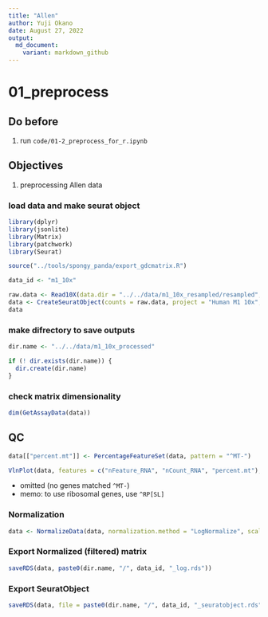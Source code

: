 ```yaml
---
title: "Allen"
author: Yuji Okano
date: August 27, 2022
output:
  md_document:
    variant: markdown_github
---
```


# 01_preprocess
## Do before
1. run `code/01-2_preprocess_for_r.ipynb`

## Objectives
1. preprocessing Allen data

### load data and make seurat object

```r
library(dplyr)
library(jsonlite)
library(Matrix)
library(patchwork)
library(Seurat)

source("../tools/spongy_panda/export_gdcmatrix.R")

data_id <- "m1_10x"

raw.data <- Read10X(data.dir = "../../data/m1_10x_resampled/resampled", gene.column = 1)
data <- CreateSeuratObject(counts = raw.data, project = "Human M1 10x", min.cells = 3, min.features = 200)
data
```

### make difrectory to save outputs
```r
dir.name <- "../../data/m1_10x_processed"

if (! dir.exists(dir.name)) {
  dir.create(dir.name)
}
```

### check matrix dimensionality
```r
dim(GetAssayData(data))
```

## QC
```r
data[["percent.mt"]] <- PercentageFeatureSet(data, pattern = "^MT-")
```

```r
VlnPlot(data, features = c("nFeature_RNA", "nCount_RNA", "percent.mt"), ncol = 3)
```

- omitted (no genes matched `^MT-`)
- memo: to use ribosomal genes, use `^RP[SL]`

### Normalization
```r
data <- NormalizeData(data, normalization.method = "LogNormalize", scale.factor = 10000)
```

### Export Normalized (filtered) matrix
```r
saveRDS(data, paste0(dir.name, "/", data_id, "_log.rds"))
```


### Export SeuratObject
```r
saveRDS(data, file = paste0(dir.name, "/", data_id, "_seuratobject.rds"))
```